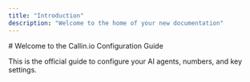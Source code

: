 ```yaml
---
title: "Introduction"
description: "Welcome to the home of your new documentation"
---
```


<div style={{ textAlign:"center",marginTop:"2rem" }}>
# Welcome to the Callin.io Configuration Guide

This is the official guide to configure your AI agents, numbers, and key settings.

</div>